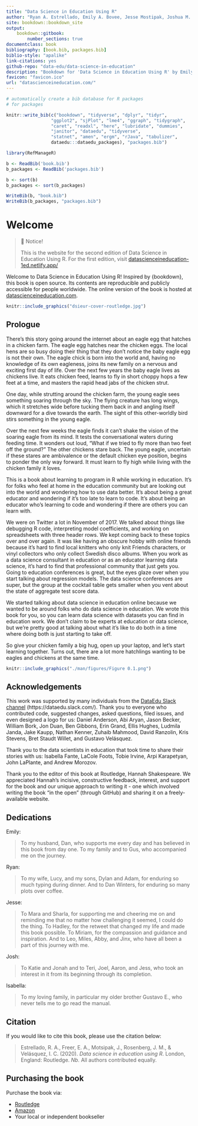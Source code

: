 ```yaml
--- 
title: "Data Science in Education Using R"
author: "Ryan A. Estrellado, Emily A. Bovee, Jesse Mostipak, Joshua M. Rosenberg, and Isabella C. Velásquez"
site: bookdown::bookdown_site
output:
    bookdown::gitbook:
        number_sections: true
documentclass: book
bibliography: [book.bib, packages.bib]
biblio-style: "apalike"
link-citations: yes
github-repo: "data-edu/data-science-in-education"
description: "Bookdown for 'Data Science in Education Using R' by Emily A. Bovee, Ryan A. Estrellado, Jesse Mostipak, Joshua M. Rosenberg, and Isabella C. Velásquez to be published by Routledge in 2020"
favicon: "favicon.ico"
url: "datascienceineducation.com/"
---
```


```r
# automatically create a bib database for R packages
# for packages

knitr::write_bib(c("bookdown", "tidyverse", "dplyr", "tidyr", 
                 "ggplot2", "sjPlot", "lme4", "ggraph", "tidygraph", 
                 "caret", "readxl", "here", "lubridate", "dummies",
                 "janitor", "dataedu", "tidyverse", 
                 "statnet", "amen", "ergm", "rJava", "tabulizer", 
                 dataedu:::dataedu_packages), "packages.bib")

library(RefManageR)

b <- ReadBib('book.bib')
b_packages <- ReadBib('packages.bib')

b <- sort(b)
b_packages <- sort(b_packages)

WriteBib(b, "book.bib")
WriteBib(b_packages, "packages.bib")
```

# Welcome {-}

> 📘 Notice!
> 
> This is the website for the second edition of Data Science in Education Using R. For the first edition, visit [datascienceineducation-1ed.netlify.app/](https://datascienceineducation-1ed.netlify.app/)

Welcome to Data Science in Education Using R! Inspired by {bookdown}, this book is open source. Its contents are reproducible and publicly accessible for people worldwide. The online version of the book is hosted at [datascienceineducation.com](https://datascienceineducation.com/).

```r
knitr::include_graphics("dsieur-cover-routledge.jpg")
```

## Prologue {-}

There’s this story going around the internet about an eagle egg that hatches in a chicken farm. The eagle egg hatches near the chicken eggs. The local hens are so busy doing their thing that they don’t notice the baby eagle egg is not their own. The eagle chick is born into the world and, having no knowledge of its own eagleness, joins its new family on a nervous and exciting first day of life. Over the next few years the baby eagle lives as chickens live. It eats chicken feed, learns to fly in short choppy hops a few feet at a time, and masters the rapid head jabs of the chicken strut. 

One day, while strutting around the chicken farm, the young eagle sees something soaring through the sky. The flying creature has long wings, which it stretches wide before tucking them back in and angling itself downward for a dive towards the earth. The sight of this other-worldly bird stirs something in the young eagle. 

Over the next few weeks the eagle finds it can’t shake the vision of the soaring eagle from its mind. It tests the conversational waters during feeding time. It wonders out loud, “What if we tried to fly more than two feet off the ground?” The other chickens stare back. The young eagle, uncertain if these stares are ambivalence or the default chicken eye position, begins to ponder the only way forward. It must learn to fly high while living with the chicken family it loves.

This is a book about learning to program in R while working in education. It’s for folks who feel at home in the education community but are looking out into the world and wondering how to use data better. It’s about being a great educator and wondering if it’s too late to learn to code. It’s about being an educator who’s learning to code and wondering if there are others you can learn with. 

We were on Twitter a lot in November of 2017. We talked about things like debugging R code, interpreting model coefficients, and working on spreadsheets with three header rows. We kept coming back to these topics over and over again. It was like having an obscure hobby with online friends because it’s hard to find local knitters who only knit Friends characters, or vinyl collectors who only collect Swedish disco albums. When you work as a data science consultant in education or as an educator learning data science, it’s hard to find that professional community that just gets you. Going to education conferences is great, but the eyes glaze over when you start talking about regression models. The data science conferences are super, but the group at the cocktail table gets smaller when you vent about the state of aggregate test score data. 

We started talking about data science in education online because we wanted to be around folks who do data science in education. We wrote this book for you, so you can learn data science with datasets you can find in education work. We don’t claim to be experts at education or data science, but we’re pretty good at talking about what it’s like to do both in a time where doing both is just starting to take off. 

So give your chicken family a big hug, open up your laptop, and let’s start learning together. Turns out, there are a lot more hatchlings wanting to be eagles and chickens at the same time.

```r
knitr::include_graphics("./man/figures/Figure 0.1.png")
```

## Acknowledgements {-}

This work was supported by many individuals from the [DataEdu Slack channel](https://dataedu.slack.com/) (https://dataedu.slack.com/). Thank you to everyone who contributed code, suggested changes, asked questions, filed issues, and even designed a logo for us: Daniel Anderson, Abi Aryan, Jason Becker, William Bork, Jon Duan, Ben Gibbons, Erin Grand, Ellis Hughes, Ludmila Janda, Jake Kaupp, Nathan Kenner, Zuhaib Mahmood, David Ranzolin, Kris Stevens, Bret Staudt Willet, and Gustavo Velásquez.

Thank you to the data scientists in education that took time to share their stories with us: Isabella Fante, LaCole Foots, Tobie Irvine, Arpi Karapetyan, John LaPlante, and Andrew Morozov. 

Thank you to the editor of this book at Routledge, Hannah Shakespeare. We appreciated Hannah’s incisive, constructive feedback, interest, and support for the book and our unique approach to writing it - one which involved writing the book "in the open" (through GitHub) and sharing it on a freely-available website.

## Dedications {-}

Emily:

> To my husband, Dan, who supports me every day and has believed in this book from day one. To my family and to Gus, who accompanied me on the journey.

Ryan:

> To my wife, Lucy, and my sons, Dylan and Adam, for enduring so much typing during dinner. And to Dan Winters, for enduring so many plots over coffee.

Jesse:

> To Mara and Sharla, for supporting me and cheering me on and reminding me that no matter how challenging it seemed, I could do the thing. To Hadley, for the retweet that changed my life and made this book possible. To Miriam, for the compassion and guidance and inspiration. And to Leo, Miles, Abby, and Jinx, who have all been a part of this journey with me.

Josh: 

> To Katie and Jonah and to Teri, Joel, Aaron, and Jess, who took an interest in it from its beginning through its completion. 

Isabella:

> To my loving family, in particular my older brother Gustavo E., who never tells me to go read the manual.

## Citation {-}

If you would like to cite this book, please use the citation below:

> Estrellado, R. A., Freer, E. A., Motsipak, J., Rosenberg, J. M., & Velásquez, I. C. (2020). *Data science in education using R*. London, England: Routledge. *Nb.* All authors contributed equally. 

## Purchasing the book {-}

Purchase the book via:

- [Routledge](https://www.routledge.com/Data-Science-in-Education-Using-R/Estrellado-Freer-Mostipak-Rosenberg-Velasquez/p/book/9780367422257)
- [Amazon](https://www.amazon.com/Data-Science-Education-Using-R/dp/0367422255/ref=sr_1_2?dchild=1&keywords=data+science+in+education+using+r&qid=1593880609&sr=8-2)
- Your local or independent bookseller